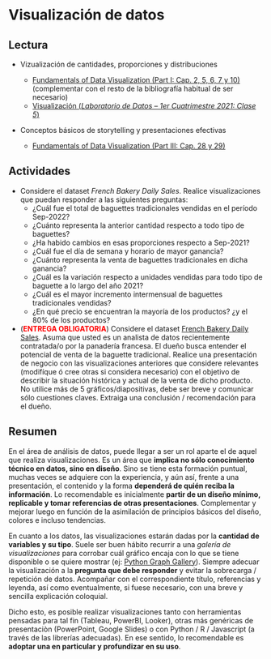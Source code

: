 # Visualización de datos

## Lectura

- Vizualización de cantidades, proporciones y distribuciones

    - [Fundamentals of Data Visualization (Part I: Cap. 2, 5, 6, 7 y 10)](https://clauswilke.com/dataviz) (complementar con el resto de la bibliografía habitual de ser necesario)
    - [Visualización (_Laboratorio de Datos – 1er Cuatrimestre 2021: Clase 5_)](http://materias.df.uba.ar/lda2021c1/171-2/)

- Conceptos básicos de storytelling y presentaciones efectivas

    - [Fundamentals of Data Visualization (Part III: Cap. 28 y 29)](https://clauswilke.com/dataviz)
   
## Actividades

- Considere el dataset _French Bakery Daily Sales_. Realice visualizaciones que puedan responder a las siguientes preguntas:
    - ¿Cuál fue el total de baguettes tradicionales vendidas en el período Sep-2022?
    - ¿Cuánto representa la anterior cantidad respecto a todo tipo de baguettes?
    - ¿Ha habido cambios en esas proporciones respecto a Sep-2021?
    - ¿Cuál fue el día de semana y horario de mayor ganancia?
    - ¿Cuánto representa la venta de baguettes tradicionales en dicha ganancia?
    - ¿Cuál es la variación respecto a unidades vendidas para todo tipo de baguette a lo largo del año 2021?
    - ¿Cuál es el mayor incremento intermensual de baguettes tradicionales vendidas?
    - ¿En qué precio se encuentran la mayoría de los productos? ¿y el 80% de los productos?
- (<span style="color:red">**ENTREGA OBLIGATORIA**</span>) Considere el dataset [French Bakery Daily Sales](https://drive.google.com/drive/folders/1Lprg5DfAXRnUcmYi5TdzfpKIzQ49ITuq?usp=share_link). Asuma que usted es un analista de datos recientemente contratada/o por la panadería francesa. El dueño busca entender el potencial de venta de la baguette tradicional. Realice una presentación de negocio con las visualizaciones anteriores que considere relevantes (modifíque ó cree otras si considera necesario) con el objetivo de describir la situación histórica y actual de la venta de dicho producto. No utilice más de 5 gráficos/diapositivas, debe ser breve y comunicar sólo cuestiones claves. Extraiga una conclusión / recomendación para el dueño.

## Resumen

En el área de análisis de datos, puede llegar a ser un rol aparte el de aquel que realiza visualizaciones. Es un área que **implica no sólo conocimiento técnico en datos, sino en diseño**. Sino se tiene esta formación puntual, muchas veces se adquiere con la experiencia, y aún así, frente a una presentación, el contenido y la forma **dependerá de quién reciba la información**. Lo recomendable es inicialmente **partir de un diseño mínimo, replicable y tomar referencias de otras presentaciones**. Complementar y mejorar luego en función de la asimilación de principios básicos del diseño, colores e incluso tendencias.

En cuanto a los datos, las visualizaciones estarán dadas por la **cantidad de variables y su tipo**. Suele ser buen hábito recurrir a una _galería de visualizaciones_ para corrobar cuál gráfico encaja con lo que se tiene disponible o se quiere mostrar (ej: [Python Graph Gallery](https://www.python-graph-gallery.com/)). Siempre adecuar la visualización a la **pregunta que debe responder** y evitar la sobrecarga / repetición de datos. Acompañar con el correspondiente título, referencias y leyenda, así como eventualmente, si fuese necesario, con una breve y sencilla explicación coloquial.

Dicho esto, es posible realizar visualizaciones tanto con herramientas pensadas para tal fin (Tableau, PowerBI, Looker), otras más genéricas de presentaciòn (PowerPoint, Google Slides) o con Python / R / Javascript (a través de las librerías adecuadas). En ese sentido, lo recomendable es **adoptar una en particular y profundizar en su uso**.

